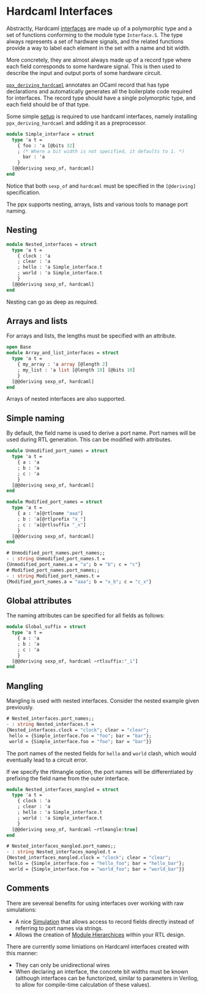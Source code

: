 # Hardcaml Interfaces

Abstractly, Hardcaml
[interfaces](https://ocaml.janestreet.com/ocaml-core/latest/doc/hardcaml/Hardcaml/Interface/index.html)
are made up of a polymorphic type and
a set of functions conforming to the module type `Interface.S`. The
type always represents a set of hardware signals, and the related
functions provide a way to label each element in the set with a name
and bit width.

More concretely, they are almost always made up of a record type where
each field corresponds to some hardware signal. This is then used to
describe the input and output ports of some hardware circuit.

[`ppx_deriving_hardcaml`](https://github.com/janestreet/ppx_deriving_hardcaml)
annotates an OCaml record that has type declarations
and automatically generates all the boilerplate code required for
interfaces. The record type should have a single polymorphic type, and
each field should be of that type.

Some simple [setup](installing_with_opam.mdx) is required to use
hardcaml interfaces, namely installing `ppx_deriving_hardcaml` and
adding it as a preprocessor.

```ocaml
module Simple_interface = struct
  type 'a t =
    { foo : 'a [@bits 32]
    ; (* Where a bit width is not specified, it defaults to 1. *)
      bar : 'a
    }
  [@@deriving sexp_of, hardcaml]
end
```

Notice that both `sexp_of` and `hardcaml` must be specified in the
`[@deriving]` specification.

The ppx supports nesting, arrays, lists and various tools to manage
port naming.

## Nesting

```ocaml
module Nested_interfaces = struct
  type 'a t =
    { clock : 'a
    ; clear : 'a
    ; hello : 'a Simple_interface.t
    ; world : 'a Simple_interface.t
    }
  [@@deriving sexp_of, hardcaml]
end
```

Nesting can go as deep as required.

## Arrays and lists

For arrays and lists, the lengths must be specified with an attribute.

```ocaml
open Base
module Array_and_list_interfaces = struct
  type 'a t =
    { my_array : 'a array [@length 2]
    ; my_list : 'a list [@length 10] [@bits 10]
    }
  [@@deriving sexp_of, hardcaml]
end
```

Arrays of nested interfaces are also supported.

## Simple naming

By default, the field name is used to derive a port name. Port names
will be used during RTL generation. This can be modified with
attributes.

```ocaml
module Unmodified_port_names = struct
  type 'a t =
    { a : 'a
    ; b : 'a
    ; c : 'a
    }
  [@@deriving sexp_of, hardcaml]
end
```

```ocaml
module Modified_port_names = struct
  type 'a t =
    { a : 'a[@rtlname "aaa"]
    ; b : 'a[@rtlprefix "x_"]
    ; c : 'a[@rtlsuffix "_x"]
    }
  [@@deriving sexp_of, hardcaml]
end
```

```ocaml
# Unmodified_port_names.port_names;;
- : string Unmodified_port_names.t =
{Unmodified_port_names.a = "a"; b = "b"; c = "c"}
# Modified_port_names.port_names;;
- : string Modified_port_names.t =
{Modified_port_names.a = "aaa"; b = "x_b"; c = "c_x"}
```

## Global attributes

The naming attributes can be specified for all fields as follows:

```ocaml
module Global_suffix = struct
  type 'a t =
    { a : 'a
    ; b : 'a
    ; c : 'a
    }
  [@@deriving sexp_of, hardcaml ~rtlsuffix:"_i"]
end
```
## Mangling

Mangling is used with nested interfaces.  Consider the nested example given previously.

```ocaml
# Nested_interfaces.port_names;;
- : string Nested_interfaces.t =
{Nested_interfaces.clock = "clock"; clear = "clear";
 hello = {Simple_interface.foo = "foo"; bar = "bar"};
 world = {Simple_interface.foo = "foo"; bar = "bar"}}
```

The port names of the nested fields for `hello` and `world` clash, which
would eventually lead to a circuit error.

If we specify the rtlmangle option, the port names will be
differentiated by prefixing the field name from the outer interface.

```ocaml
module Nested_interfaces_mangled = struct
  type 'a t =
    { clock : 'a
    ; clear : 'a
    ; hello : 'a Simple_interface.t
    ; world : 'a Simple_interface.t
    }
  [@@deriving sexp_of, hardcaml ~rtlmangle:true]
end
```

```ocaml
# Nested_interfaces_mangled.port_names;;
- : string Nested_interfaces_mangled.t =
{Nested_interfaces_mangled.clock = "clock"; clear = "clear";
 hello = {Simple_interface.foo = "hello_foo"; bar = "hello_bar"};
 world = {Simple_interface.foo = "world_foo"; bar = "world_bar"}}
```

## Comments

There are severeal benefits for using interfaces over working with raw
simulations:

- A nice [Simulation](simulation.mdx) that allows access to record
  fields directly instead of referring to port names via strings.
- Allows the creation of [Module Hierarchices](module_hierarchy.mdx)
  within your RTL design.

There are currently some limiations on Hardcaml interfaces created
with this manner:

- They can only be unidirectional wires
- When declaring an interface, the concrete bit widths must be known
  (although interfaces can be functorized, similar to parameters in
  Verilog, to allow for compile-time calculation of these values).
